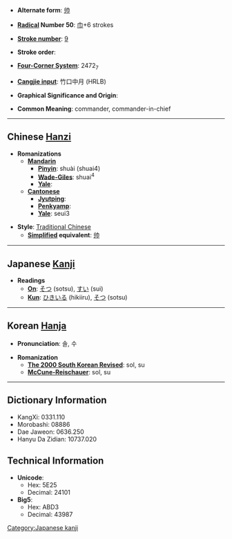 * '''Alternate form''': [[帅]]

* '''[[Wiktionary:Chinese radical index| Radical]] Number 50''': [[Wiktionary:Chinese radical index 巾|巾]]+6 strokes

* '''[[Wiktionary:Chinese total strokes index|Stroke number]]''': [[Wiktionary:Chinese total strokes index 9|9]]

* '''Stroke order''': 

* '''[[Wiktionary:Chinese four corner index|Four-Corner System]]''': 2472<sub>7</sub>

* '''[[Wiktionary:Chinese Cangjie index|Cangjie input]]''': 竹口中月 (HRLB)

* '''Graphical Significance and Origin''': 

* '''Common Meaning''': commander, commander-in-chief

----

== Chinese [[Hanzi]] ==

* '''Romanizations'''
** '''[[Mandarin]]'''
*** '''[[Pinyin]]''': shuài (shuai4)
*** '''[[Wade-Giles]]''': shuai<sup>4</sup>
*** '''[[Yale]]''': 
** '''[[Cantonese]]'''
*** '''[[Jyutping]]''':
*** '''[[Penkyamp]]''': 
*** '''[[Yale]]''': seui3

* '''Style''': [[Traditional Chinese]] 
** '''[[Simplified Chinese|Simplified]] equivalent''': [[帅]]


----

== Japanese [[Kanji]] ==

* '''Readings'''
** '''[[On]]''': [[そつ]] (sotsu), [[すい]] (sui)
** '''[[Kun]]''': [[ひきいる]] (hikiiru), [[そつ]] (sotsu)
  

----

== Korean [[Hanja]] ==

* '''Pronunciation''': 솔, 수

* '''Romanization'''
** '''[[The 2000 South Korean Revised Romanization|The 2000 South Korean Revised]]''': sol, su
** '''[[McCune-Reischauer]]''': sol, su

----

== Dictionary Information ==

* KangXi: 0331.110
* Morobashi: 08886
* Dae Jaweon: 0636.250
* Hanyu Da Zidian: 10737.020

== Technical Information ==

* '''Unicode''':
** Hex: 5E25
** Decimal: 24101
* '''Big5''':
** Hex: ABD3
** Decimal: 43987

[[Category:Japanese kanji]]